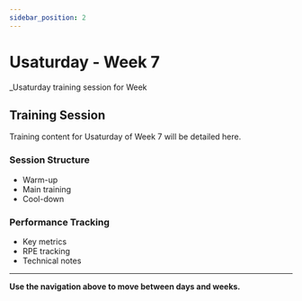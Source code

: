 ```yaml
---
sidebar_position: 2
---
```



<WorkoutNav weekNumber={7} />

# Usaturday - Week 7

_Usaturday training session for Week 

## Training Session

Training content for Usaturday of Week 7 will be detailed here.

### Session Structure
- Warm-up
- Main training
- Cool-down

### Performance Tracking
- Key metrics
- RPE tracking
- Technical notes

---

**Use the navigation above to move between days and weeks.**
